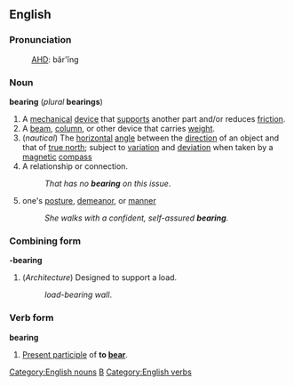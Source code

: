 == English ==
=== Pronunciation ===
:[[AHD]]: bâr'ĭng

=== Noun ===
'''bearing''' (''plural'' '''bearings''')

# A [[mechanical]] [[device]] that [[supports]] another part and/or reduces [[friction]]. 
# A [[beam]], [[column]], or other device that carries [[weight]].
#(''nautical'') The [[horizontal]] [[angle]] between the [[direction]] of an object and that of [[true north]]; subject to [[variation]] and [[deviation]] when taken by a [[magnetic]] [[compass]]
# A relationship or connection.
#:''That has no '''bearing''' on this issue''.
# one's [[posture]], [[demeanor]], or [[manner]]
#:''She walks with a confident, self-assured '''bearing'''.''

===Combining form===
'''-bearing'''
#(''Architecture'') Designed to support a load.
#:''load-bearing wall''.

=== Verb form ===
'''bearing'''

#[[Present participle]] of '''to [[bear]]'''.

[[Category:English nouns]]
[[Category:English suffixes|B]]
[[Category:English verbs]]